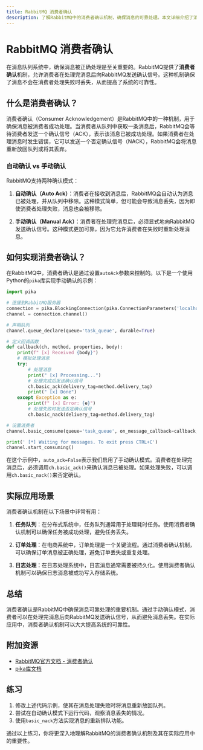 ```yaml
---
title: RabbitMQ 消费者确认
description: 了解RabbitMQ中的消费者确认机制，确保消息的可靠处理。本文详细介绍了消费者确认的概念、实现方式以及实际应用场景。
---
```


# RabbitMQ 消费者确认

在消息队列系统中，确保消息被正确处理是至关重要的。RabbitMQ提供了**消费者确认**机制，允许消费者在处理完消息后向RabbitMQ发送确认信号。这种机制确保了消息不会在消费者处理失败时丢失，从而提高了系统的可靠性。

## 什么是消费者确认？

消费者确认（Consumer Acknowledgement）是RabbitMQ中的一种机制，用于确保消息被消费者成功处理。当消费者从队列中获取一条消息后，RabbitMQ会等待消费者发送一个确认信号（ACK），表示该消息已被成功处理。如果消费者在处理消息时发生错误，它可以发送一个否定确认信号（NACK），RabbitMQ会将消息重新放回队列或将其丢弃。

### 自动确认 vs 手动确认

RabbitMQ支持两种确认模式：

1. **自动确认（Auto Ack）**：消费者在接收到消息后，RabbitMQ会自动认为消息已被处理，并从队列中移除。这种模式简单，但可能会导致消息丢失，因为即使消费者处理失败，消息也会被移除。

2. **手动确认（Manual Ack）**：消费者在处理完消息后，必须显式地向RabbitMQ发送确认信号。这种模式更加可靠，因为它允许消费者在失败时重新处理消息。

## 如何实现消费者确认？

在RabbitMQ中，消费者确认是通过设置`autoAck`参数来控制的。以下是一个使用Python的`pika`库实现手动确认的示例：

```python
import pika

# 连接到RabbitMQ服务器
connection = pika.BlockingConnection(pika.ConnectionParameters('localhost'))
channel = connection.channel()

# 声明队列
channel.queue_declare(queue='task_queue', durable=True)

# 定义回调函数
def callback(ch, method, properties, body):
    print(f" [x] Received {body}")
    # 模拟处理消息
    try:
        # 处理消息
        print(" [x] Processing...")
        # 处理完成后发送确认信号
        ch.basic_ack(delivery_tag=method.delivery_tag)
        print(" [x] Done")
    except Exception as e:
        print(f" [x] Error: {e}")
        # 处理失败时发送否定确认信号
        ch.basic_nack(delivery_tag=method.delivery_tag)

# 设置消费者
channel.basic_consume(queue='task_queue', on_message_callback=callback, auto_ack=False)

print(' [*] Waiting for messages. To exit press CTRL+C')
channel.start_consuming()
```

在这个示例中，`auto_ack=False`表示我们启用了手动确认模式。消费者在处理完消息后，必须调用`ch.basic_ack()`来确认消息已被处理。如果处理失败，可以调用`ch.basic_nack()`来否定确认。

## 实际应用场景

消费者确认机制在以下场景中非常有用：

1. **任务队列**：在分布式系统中，任务队列通常用于处理耗时任务。使用消费者确认机制可以确保任务被成功处理，避免任务丢失。

2. **订单处理**：在电商系统中，订单处理是一个关键流程。通过消费者确认机制，可以确保订单消息被正确处理，避免订单丢失或重复处理。

3. **日志处理**：在日志处理系统中，日志消息通常需要被持久化。使用消费者确认机制可以确保日志消息被成功写入存储系统。

## 总结

消费者确认是RabbitMQ中确保消息可靠处理的重要机制。通过手动确认模式，消费者可以在处理完消息后向RabbitMQ发送确认信号，从而避免消息丢失。在实际应用中，消费者确认机制可以大大提高系统的可靠性。

## 附加资源

- [RabbitMQ官方文档 - 消费者确认](https://www.rabbitmq.com/confirms.html)
- [pika库文档](https://pika.readthedocs.io/en/stable/)

## 练习

1. 修改上述代码示例，使其在消息处理失败时将消息重新放回队列。
2. 尝试在自动确认模式下运行代码，观察消息丢失的情况。
3. 使用`basic_nack`方法实现消息的重新排队功能。

通过以上练习，你将更深入地理解RabbitMQ的消费者确认机制及其在实际应用中的重要性。